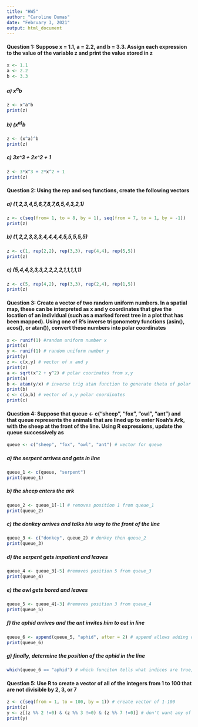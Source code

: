 ```yaml
---
title: "HW5"
author: "Caroline Dumas"
date: "February 3, 2021"
output: html_document
---
```

#### Question 1: Suppose x = 1.1, a = 2.2, and b = 3.3. Assign each expression to the value of the variable z and print the value stored in z

```r
x <- 1.1
a <- 2.2
b <- 3.3 
```
##### a) x^a^b
 

```r
z <- x^a^b
print(z)
```
##### b) (x^a)^b

```r
z <- (x^a)^b
print(z)
```
##### c) 3x^3 + 2x^2 + 1

```r
z <- 3*x^3 + 2*x^2 + 1
print(z)
```

#### Question 2: Using the rep and seq functions, create the following vectors

##### a) (1,2,3,4,5,6,7,8,7,6,5,4,3,2,1)

```r
z <- c(seq(from= 1, to = 8, by = 1), seq(from = 7, to = 1, by = -1))
print(z)
```

##### b) (1,2,2,3,3,3,4,4,4,4,5,5,5,5,5)

```r
z <- c(1, rep(2,2), rep(3,3), rep(4,4), rep(5,5))
print(z)
```

##### c) (5,4,4,3,3,3,2,2,2,2,1,1,1,1,1)

```r
z <- c(5, rep(4,2), rep(3,3), rep(2,4), rep(1,5))
print(z)
```

#### Question 3: Create a vector of two random uniform numbers. In a spatial map, these can be interpreted as x and y coordinates that give the location of an individual (such as a marked forest tree in a plot that has been mapped). Using one of R’s inverse trigonometry functions (asin(), acos(), or atan()), convert these numbers into polar coordinates

```r
x <- runif(1) #random uniform number x
print(x)
y <- runif(1) # random uniform number y
print(y)
z <- c(x,y) # vector of x and y 
print(z) 
a <- sqrt(x^2 + y^2) # polar coorinates from x,y
print(a)
b <- atan(y/x) # inverse trig atan function to generate theta of polar coordinate of x,y
print(b)
c <- c(a,b) # vector of x,y polar coordinates 
print(c)
```

#### Question 4: Suppose that queue <- c("sheep", "fox", "owl", "ant") and that queue represents the animals that are lined up to enter Noah’s Ark, with the sheep at the front of the line. Using R expressions, update the queue successively as

```r
queue <- c("sheep", "fox", "owl", "ant") # vector for queue
```

##### a) the serpent arrives and gets in line

```r
queue_1 <- c(queue, "serpent")
print(queue_1)
```

##### b) the sheep enters the ark 

```r
queue_2 <- queue_1[-1] # removes position 1 from queue_1
print(queue_2)
```

##### c) the donkey arrives and talks his way to the front of the line

```r
queue_3 <- c("donkey", queue_2) # donkey then queue_2
print(queue_3)
```

##### d) the serpent gets impatient and leaves 

```r
queue_4 <- queue_3[-5] #removes position 5 from queue_3
print(queue_4)
```

##### e) the owl gets bored and leaves 

```r
queue_5 <- queue_4[-3] #removes position 3 from queue_4
print(queue_5)
```

##### f) the aphid arrives and the ant invites him to cut in line

```r
queue_6 <- append(queue_5, "aphid", after = 2) # append allows adding of elements to a vector at a certain position. So adding aphid to position 2 of queue_5
print(queue_6)
```

##### g) finally, determine the position of the aphid in the line

```r
which(queue_6 == "aphid") # which funciton tells what indices are true, so asking which element in vector queue_6 is aphid
```

#### Question 5: Use R to create a vector of all of the integers from 1 to 100 that are not divisible by 2, 3, or 7

```r
z <- c(seq(from = 1, to = 100, by = 1)) # create vector of 1-100
print(z)
y <- z[(z %% 2 !=0) & (z %% 3 !=0) & (z %% 7 !=0)] # don't want any of the elements that have a remainder of 0 when we divide. So 'z %% 2' gives us the remainders of each element in z when divided by 0. Then, '!=0' says to not include any of the elements with a remainder of 0. The & between each function adds the commands together. 
print(y)
```


